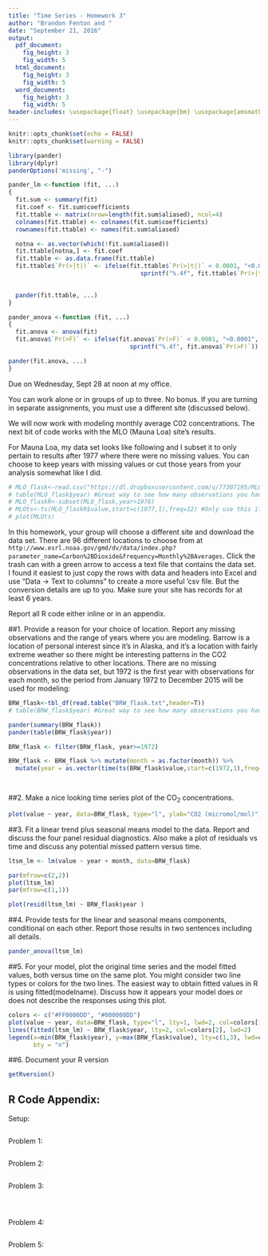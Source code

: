 ```yaml
---
title: "Time Series - Homework 3"
author: "Brandon Fenton and "
date: "September 21, 2016"
output:
  pdf_document:
    fig_height: 3
    fig_width: 5
  html_document:
    fig_height: 3
    fig_width: 5
  word_document:
    fig_height: 3
    fig_width: 5
header-includes: \usepackage{float} \usepackage{bm} \usepackage{amsmath} \usepackage{amssymb} \usepackage{microtype}
---
```


```r
knitr::opts_chunk$set(echo = FALSE)
knitr::opts_chunk$set(warning = FALSE)

library(pander)
library(dplyr)
panderOptions('missing', "-")

pander_lm <-function (fit, ...)
{
  fit.sum <- summary(fit)
  fit.coef <- fit.sum$coefficients
  fit.ttable <- matrix(nrow=length(fit.sum$aliased), ncol=4)
  colnames(fit.ttable) <- colnames(fit.sum$coefficients)
  rownames(fit.ttable) <- names(fit.sum$aliased)

  notna <- as.vector(which(!fit.sum$aliased))
  fit.ttable[notna,] <- fit.coef
  fit.ttable <- as.data.frame(fit.ttable)
  fit.ttable$`Pr(>|t|)` <- ifelse(fit.ttable$`Pr(>|t|)` < 0.0001, "<0.0001",
                                     sprintf("%.4f", fit.ttable$`Pr(>|t|)`))
  

  pander(fit.ttable, ...)
}

pander_anova <-function (fit, ...)
{
  fit.anova <- anova(fit)
  fit.anova$`Pr(>F)` <- ifelse(fit.anova$`Pr(>F)` < 0.0001, "<0.0001",
                                  sprintf("%.4f", fit.anova$`Pr(>F)`))

pander(fit.anova, ...)
}
```


Due on Wednesday, Sept 28 at noon at my office.

You can work alone or in groups of up to three. No bonus. If you are turning in separate assignments, you must use a different site (discussed below).

We will now work with modeling monthly average C02 concentrations. The next bit of code works with the MLO (Mauna Loa) site's results. 

For Mauna Loa, my data set looks like following and I subset it to only pertain to results after 1977 where there were no missing values. You can choose to keep years with missing values or cut those years from your analysis somewhat like I did. 
```r
# MLO_flask<-read.csv("https://dl.dropboxusercontent.com/u/77307195/MLO_flask.csv",header=T)
# table(MLO_flask$year) #Great way to see how many observations you have per year
# MLO_flaskR<-subset(MLO_flask,year>1976)
# MLOts<-ts(MLO_flaskR$value,start=c(1977,1),freq=12) #Only use this if any missing values coded as NAs or no NAs in vector, otherwise you might need to avoid ts()
# plot(MLOts)
```

In this homework, your group will choose a different site and download the data set. There are 96 different locations to choose from at `http://www.esrl.noaa.gov/gmd/dv/data/index.php?parameter_name=Carbon%2BDioxide&frequency=Monthly%2BAverages`. Click the trash can with a green arrow to access a text file that contains the data set. I found it easiest to just copy the rows with data and headers into Excel and use "Data -> Text to columns" to create a more useful 'csv file. But the conversion details are up to you. Make sure your site has records for at least 6 years. 

Report all R code either inline or in an appendix.

##1. Provide a reason for your choice of location. Report any missing observations and the range of years where you are modeling.
Barrow is a location of personal interest since it's in Alaska, and it's a location with fairly extreme weather so there might be interesting patterns in the CO2 concentrations relative to other locations.  There are no missing observations in the data set, but 1972 is the first year with observations for each month, so the period from January 1972 to December 2015 will be used for modeling:

```r
BRW_flask<-tbl_df(read.table("BRW_flask.txt",header=T)) 
# table(BRW_flask$year) #Great way to see how many observations you have per year

pander(summary(BRW_flask))
pander(table(BRW_flask$year))

BRW_flask <- filter(BRW_flask, year>=1972)

BRW_flask <- BRW_flask %>% mutate(month = as.factor(month)) %>%
  mutate(year = as.vector(time(ts(BRW_flask$value,start=c(1972,1),freq=12))))




```

##2. Make a nice looking time series plot of the CO$_2$ concentrations.

```r

plot(value ~ year, data=BRW_flask, type="l", ylab="CO2 (micromol/mol)")
```

##3. Fit a linear trend plus seasonal means model to the data. Report and discuss the four panel residual diagnostics. Also make a plot of residuals vs time and discuss any potential missed pattern versus time.

```r
ltsm_lm <- lm(value ~ year + month, data=BRW_flask)
```

```r
par(mfrow=c(2,2))
plot(ltsm_lm)
par(mfrow=c(1,1))
```

```r
plot(resid(ltsm_lm) ~ BRW_flask$year )
```

##4. Provide tests for the linear and seasonal means components, conditional on each other. Report those results in two sentences including all details.

```r
pander_anova(ltsm_lm)

```

##5. For your model, plot the original time series and the model fitted values, both versus time on the same plot. You might consider two line types or colors for the two lines. The easiest way to obtain fitted values in R is using fitted(modelname). Discuss how it appears your model does or does not describe the responses using this plot.

```r
colors <- c("#FF0000DD", "#000000DD")
plot(value ~ year, data=BRW_flask, type="l", lty=1, lwd=2, col=colors[1], ylab="CO2 (micromol/mol)")
lines(fitted(ltsm_lm) ~ BRW_flask$year, lty=2, col=colors[2], lwd=2)
legend(x=min(BRW_flask$year), y=max(BRW_flask$value), lty=c(1,3), lwd=c(2,2), col=colors, legend=c("Original","Fitted"),
       bty = "n")
```

##6. Document your R version 

```r
getRversion()
```

\pagebreak

## R Code Appendix:

Setup:
```r

```

Problem 1:
```r

```

Problem 2:
```r

```

Problem 3:
```r

```

```r

```

```r

```

Problem 4:
```r

```

Problem 5:
```r

```


